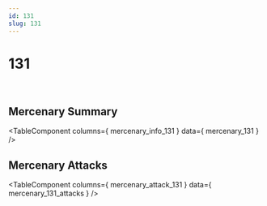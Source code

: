 ```yaml
---
id: 131
slug: 131
---
```



# 131

<div style = {{ display: "flex" }}>
    <Image img={require('@site/static/img/mercenaries/illust/thum_char_view_n_131.jpg')}/>
    <Image img={require('@site/static/img/mercenaries/illust/thum_char_view_o_131.jpg')}/>
</div>

## Mercenary Summary

<TableComponent
  columns={ mercenary_info_131 }
  data={ mercenary_131 }
/>

## Mercenary Attacks

<TableComponent
  columns={ mercenary_attack_131 }
  data={ mercenary_131_attacks }
/>